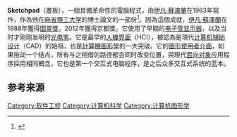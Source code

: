{{noteTA|G1=IT}}
{{Infobox Software
| name = Sketchpad
| logo = 
| screenshot = <!-- [[Image:Sketchpad-Apple.jpg|180px]] -->
| caption = [[伊凡·蘇澤蘭|伊凡·蘇澤蘭]]正在演示Sketchpad (UVC via IA: [http://www.archive.org/details/AlanKeyD1987 video] and [http://www.archive.org/movies/thumbnails.php?identifier=AlanKeyD1987 thumbnails])
| author = [[伊凡·蘇澤蘭|伊凡·蘇澤蘭]]
| developer = 
| released = 1963年
| latest release version = 
| latest release date = 
| latest preview version = 
| latest preview date = 
| operating system = 
| platform = {{le|Lincoln TX-2|Lincoln TX-2}}
| language = 
| genre = [[动画|动画]], [[素描|素描]], [[工程制图|工程制图]], [[计算机辅助设计|CAD]]
| license = 
| website = 
}}

'''Sketchpad'''（畫板），一個具備革命性的電腦程式，由[[伊凡·蘇澤蘭|伊凡·蘇澤蘭]]在1963年寫作，作為他在[[麻省理工大学|麻省理工大学]]的博士論文的一部份<ref>{{cite web|title=Sketchpad: A man-machine graphical communication system|url=http://www.cl.cam.ac.uk/techreports/UCAM-CL-TR-574.html|accessdate=2018-05-29|archive-date=2017-09-11|archive-url=https://web.archive.org/web/20170911014837/http://www.cl.cam.ac.uk/techreports/UCAM-CL-TR-574.html|dead-url=no}}</ref>。因為這個成就，[[伊凡·蘇澤蘭|伊凡·蘇澤蘭]]在1988年獲得[[圖靈獎|圖靈獎]]，2012年獲得京都獎。它使用了早期的[[电子管显示器|电子管显示器]]，以及当时才刚刚发明的[[光电笔|光电笔]]。它是最早的[[人機界面|人機界面]]（HCI），被認為是現代[[计算机辅助设计|计算机辅助设计]]（CAD）的始祖，也是[[計算機圖形學|計算機圖形學]]的一大突破。它的[[圖形使用者介面|圖形使用者介面]]，如果拖动一个结点，所有与之相借的路径都会同时改变位置，與現代[[面向对象|面向对象]]应用程序採用相同概念，它也是第一个交互式电脑程序，是之后众多交互式系统的蓝本。

==参考来源==
{{reflist}}
{{DEFAULTSORT:Sketchpad}}
[[Category:软件工程|Category:软件工程]]
[[Category:计算机科学|Category:计算机科学]]
[[Category:计算机图形学|Category:计算机图形学]]